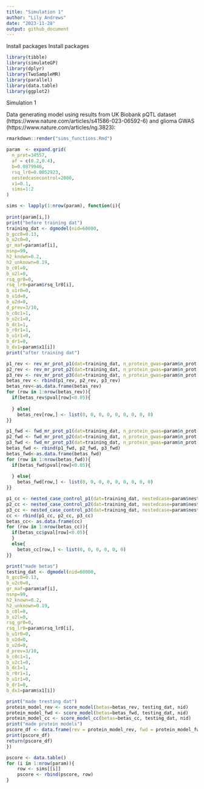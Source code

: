 ```yaml
---
title: "Simulation 1"
author: "Lily Andrews"
date: "2023-11-28"
output: github_document
---
```

Install packages
Install packages
```r
library(tibble)
library(simulateGP)
library(dplyr)
library(TwoSampleMR)
library(parallel)
library(data.table)
library(ggplot2)
```

Simulation 1

Data generating model using results from UK Biobank pQTL dataset (https://www.nature.com/articles/s41586-023-06592-6) and glioma GWAS (https://www.nature.com/articles/ng.3823):
```r
rmarkdown::render("sims_functions.Rmd")

param  <- expand.grid(
  n_prot=34557,
  af = c(0.2,0.4),
  b=0.0879946, 
  rsq_lr0=0.0052923,
  nestedcasecontrol=2000,
  x1=0.1,
  sims=1:2
)

sims <- lapply(1:nrow(param), function(i){
  
print(param[i,])
print("before training dat")
training_dat <- dgmodel(nid=60000, 
b_gcc0=0.13,
b_u2c0=0,
gr_maf=param$af[i],
nsnp=99,
h2_known=0.2,
h2_unknown=0.19,
b_c0l=0,
b_u2l=0,
rsq_gr0=0,
rsq_lr0=param$rsq_lr0[i],
b_u1r0=0,
b_u1d=0,
b_u2d=0,
d_prev=3/10,
b_c0c1=1,
b_u2c1=0,
b_dc1=1,
b_r0r1=1,
b_u1r1=0,
b_dr1=0,
b_dx1=param$x1[i]) 
print("after training dat")

p1_rev <- rev_mr_prot_p1(dat=training_dat, n_protein_gwas=param$n_prot[i], ncontrol=18190, ncase=12496)
p2_rev <- rev_mr_prot_p2(dat=training_dat, n_protein_gwas=param$n_prot[i], ncontrol=18190, ncase=12496)
p3_rev <- rev_mr_prot_p3(dat=training_dat, n_protein_gwas=param$n_prot[i], ncontrol=18190, ncase=12496)
betas_rev <- rbind(p1_rev, p2_rev, p3_rev)
betas_rev<-as.data.frame(betas_rev)
for (row in 1:nrow(betas_rev)){
  if(betas_rev$pval[row]<0.05){
   
  } else{
    betas_rev[row,] <- list(0, 0, 0, 0, 0, 0, 0, 0, 0)
}}

p1_fwd <- fwd_mr_prot_p1(dat=training_dat, n_protein_gwas=param$n_prot[i], ncontrol=18190, ncase=12496)
p2_fwd <- fwd_mr_prot_p2(dat=training_dat, n_protein_gwas=param$n_prot[i], ncontrol=18190, ncase=12496)
p3_fwd <- fwd_mr_prot_p3(dat=training_dat, n_protein_gwas=param$n_prot[i], ncontrol=18190, ncase=12496)
betas_fwd <- rbind(p1_fwd, p2_fwd, p3_fwd)
betas_fwd<-as.data.frame(betas_fwd)
for (row in 1:nrow(betas_fwd)){
  if(betas_fwd$pval[row]<0.05){
   
  } else{
    betas_fwd[row,] <- list(0, 0, 0, 0, 0, 0, 0, 0, 0)
}}

p1_cc <- nested_case_control_p1(dat=training_dat, nestedcase=param$nestedcasecontrol[i], nestedcontrol=param$nestedcasecontrol[i])
p2_cc <- nested_case_control_p2(dat=training_dat, nestedcase=param$nestedcasecontrol[i], nestedcontrol=param$nestedcasecontrol[i])
p3_cc <- nested_case_control_p3(dat=training_dat, nestedcase=param$nestedcasecontrol[i], nestedcontrol=param$nestedcasecontrol[i])
cc <- rbind(p1_cc, p2_cc, p3_cc)
betas_cc<- as.data.frame(cc)
for (row in 1:nrow(betas_cc)){
  if(betas_cc$pval[row]<0.05){
  }
  else{
    betas_cc[row,] <- list(0, 0, 0, 0, 0, 0)
}}

print("made betas")
testing_dat <- dgmodel(nid=60000, 
b_gcc0=0.13,
b_u2c0=0,
gr_maf=param$af[i],
nsnp=99,
h2_known=0.2,
h2_unknown=0.19,
b_c0l=0,
b_u2l=0,
rsq_gr0=0,
rsq_lr0=param$rsq_lr0[i],
b_u1r0=0,
b_u1d=0,
b_u2d=0,
d_prev=3/10,
b_c0c1=1,
b_u2c1=0,
b_dc1=1,
b_r0r1=1,
b_u1r1=0,
b_dr1=0,
b_dx1=param$x1[i])

print("made tresting dat")
protein_model_rev <- score_model(betas=betas_rev, testing_dat, nid)
protein_model_fwd <- score_model(betas=betas_fwd, testing_dat, nid)
protein_model_cc <- score_model_cc(betas=betas_cc, testing_dat, nid)
print("made protein models")
pscore_df <- data.frame(rev = protein_model_rev, fwd = protein_model_fwd, cc = protein_model_cc)
print(pscore_df)
return(pscore_df) 
}) 

pscore <- data.table()
for (i in 1:nrow(param)){
    row <- sims[[i]]
    pscore <- rbind(pscore, row)
}
```
